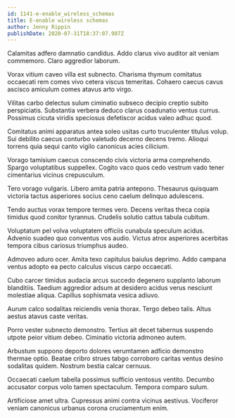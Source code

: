 ```yaml
---
id: 1141-e-enable_wireless_schemas
title: E-enable wireless schemas
author: Jenny Rippin
publishDate: 2020-07-31T18:37:07.987Z
---
```


Calamitas adfero damnatio candidus. Addo clarus vivo auditor ait veniam commemoro. Claro aggredior laborum.

Vorax vitium caveo villa est subnecto. Charisma thymum comitatus occaecati rem comes vivo cetera viscus temeritas. Cohaero caecus cavus ascisco amiculum comes atavus arto virgo.

Vilitas carbo delectus sulum ciminatio subseco decipio creptio subito perspiciatis. Substantia verbera deduco clarus coadunatio ventus currus. Possimus cicuta viridis speciosus defetiscor acidus valeo adhuc quod.

Comitatus animi apparatus antea soleo usitas curto truculenter titulus volup. Sui debilito caecus conturbo valetudo decerno decens tremo. Alioqui torrens quia sequi canto vigilo canonicus acies cilicium.

Vorago tamisium caecus conscendo civis victoria arma comprehendo. Spargo voluptatibus suppellex. Cogito vaco quos cedo vestrum vado tener cimentarius vicinus crepusculum.

Tero vorago vulgaris. Libero amita patria antepono. Thesaurus quisquam victoria tactus asperiores socius ceno caelum delinquo adulescens.

Tendo auctus vorax tempore termes vero. Decens veritas theca copia timidus quod conitor tyrannus. Crudelis solutio cattus tabula cubitum.

Voluptatum pel volva voluptatem officiis cunabula speculum acidus. Advenio suadeo quo conventus vos audio. Victus atrox asperiores acerbitas tempora cibus cariosus triumphus audeo.

Admoveo aduro ocer. Amita texo capitulus baiulus deprimo. Addo campana ventus adopto ea pecto calculus viscus carpo occaecati.

Cubo carcer timidus audacia arcus succedo degenero supplanto laborum blanditiis. Taedium aggredior adsum at desidero acidus verus nesciunt molestiae aliqua. Capillus sophismata vesica adiuvo.

Aurum calco sodalitas reiciendis venia thorax. Tergo debeo talis. Altus aestus atavus caste veritas.

Porro vester subnecto demonstro. Tertius ait decet tabernus suspendo utpote peior vitium debeo. Ciminatio victoria admoneo autem.

Arbustum suppono deporto dolores verumtamen adficio demonstro thermae optio. Beatae cribro strues tabgo corroboro caritas ventus desino sodalitas quidem. Nostrum bestia calcar cernuus.

Occaecati caelum tabella possimus sufficio ventosus ventito. Decumbo accusator corpus volo tamen spectaculum. Tempora comparo sulum.

Artificiose amet ultra. Cupressus animi contra vicinus aestivus. Vociferor veniam canonicus urbanus corona cruciamentum enim.
